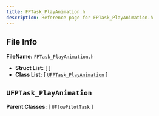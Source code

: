 ```yaml
---
title: FPTask_PlayAnimation.h
description: Reference page for FPTask_PlayAnimation.h
---
```


## File Info

__FileName:__ `FPTask_PlayAnimation.h`
- __Struct List:__ 
[  ]
- __Class List:__ 
[ [`UFPTask_PlayAnimation`](#ufptask_playanimation) ]


## `UFPTask_PlayAnimation` 


__Parent Classes:__
[ `UFlowPilotTask` ]

 
 
